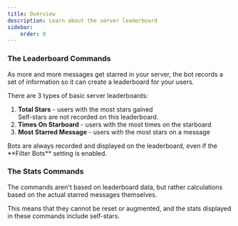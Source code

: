 ```yaml
---
title: Overview
description: Learn about the server leaderboard
sidebar:
    order: 0
---
```




### The Leaderboard Commands
As more and more messages get starred in your server, the bot records a set of information so it can create a leaderboard for your users.

There are 3 types of basic server leaderboards:

1. **Total Stars** - users with the most stars gained
    <Aside type="note">
        Self-stars are not recorded on this leaderboard.
    </Aside>
2. **Times On Starboard** - users with the most times on the starboard
3. **Most Starred Message** - users with the most stars on a message

<Aside type="note">
    Bots are always recorded and displayed on the leaderboard, even if the **Filter Bots** setting is enabled.
</Aside>

### The Stats Commands
The <InlineMention name="/stats" /> commands aren't based on leaderboard data, but rather calculations based on the actual starred messages themselves.

This means that they cannot be reset or augmented, and the stats displayed in these commands include self-stars.